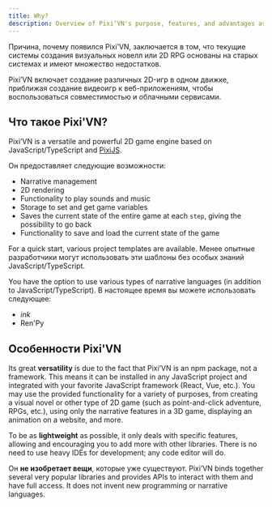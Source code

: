 ```yaml
---
title: Why?
description: Overview of Pixi’VN's purpose, features, and advantages as a modern, flexible 2D game engine.
---
```


Причина, почему появился Pixi’VN, заключается в том, что текущие системы создания визуальных новелл или 2D RPG основаны на старых системах и имеют множество недостатков.

Pixi’VN включает создание различных 2D-игр в одном движке, приближая создание видеоигр к веб-приложениям, чтобы воспользоваться совместимостью и облачными сервисами.

## Что такое Pixi'VN?

Pixi’VN is a versatile and powerful 2D game engine based on JavaScript/TypeScript and [PixiJS](https://pixijs.com/).

Он предоставляет следующие возможности:

- Narrative management
- 2D rendering
- Functionality to play sounds and music
- Storage to set and get game variables
- Saves the current state of the entire game at each `step`, giving the possibility to go back
- Functionality to save and load the current state of the game

For a quick start, various <DynamicLink href="/start#project-initialization">project templates</DynamicLink> are available. Менее опытные разработчики могут использовать эти шаблоны без особых знаний JavaScript/TypeScript.

You have the option to use various types of narrative languages (in addition to JavaScript/TypeScript). В настоящее время вы можете использовать следующее:

- <DynamicLink href="/ink">*ink*</DynamicLink>
- <DynamicLink href="/renpy">Ren'Py</DynamicLink>

## Особенности Pixi'VN

Its great **versatility** is due to the fact that Pixi’VN is an npm package, not a framework. This means it can be installed in any JavaScript project and integrated with your favorite JavaScript framework (React, Vue, etc.).
You may use the provided functionality for a variety of purposes, from creating a visual novel or other type of 2D game (such as point-and-click adventure, RPGs, etc.), using only the narrative features in a 3D game, displaying an animation on a website, and more.

To be as **lightweight** as possible, it only deals with specific features, allowing and encouraging you to add more with other libraries. There is no need to use heavy IDEs for development; any code editor will do.

Он **не изобретает вещи**, которые уже существуют. Pixi’VN binds together several very popular libraries and provides APIs to interact with them and have full access. It does not invent new programming or narrative languages.
